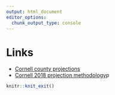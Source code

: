 ```yaml
---
output: html_document
editor_options: 
  chunk_output_type: console
---
```


# Links

-   [Cornell county projections](https://pad.human.cornell.edu/counties/projections.cfm)
-   [Cornell 2018 projection methodology](https://pad.human.cornell.edu/counties/downloads/2018Methodology.pdf)p

```r
knitr::knit_exit()
```

